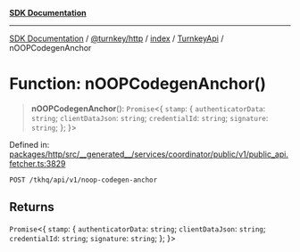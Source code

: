 [**SDK Documentation**](../../../../../../README.mdx)

***

[SDK Documentation](../../../../../../packages.mdx) / [@turnkey/http](../../../../README.mdx) / [index](../../../README.mdx) / [TurnkeyApi](../README.mdx) / nOOPCodegenAnchor

# Function: nOOPCodegenAnchor()

> **nOOPCodegenAnchor**(): `Promise`\<\{ `stamp`: \{ `authenticatorData`: `string`; `clientDataJson`: `string`; `credentialId`: `string`; `signature`: `string`; \}; \}\>

Defined in: [packages/http/src/\_\_generated\_\_/services/coordinator/public/v1/public\_api.fetcher.ts:3829](https://github.com/tkhq/sdk/blob/fd49bfe86475c8603b3eb385aa101efa36fa32fc/packages/http/src/__generated__/services/coordinator/public/v1/public_api.fetcher.ts#L3829)

`POST /tkhq/api/v1/noop-codegen-anchor`

## Returns

`Promise`\<\{ `stamp`: \{ `authenticatorData`: `string`; `clientDataJson`: `string`; `credentialId`: `string`; `signature`: `string`; \}; \}\>
